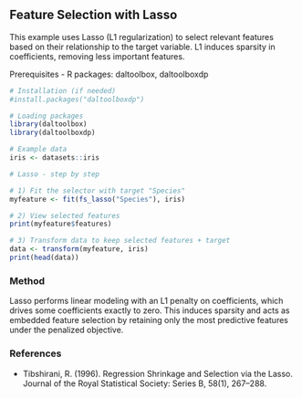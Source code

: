 ## Feature Selection with Lasso

This example uses Lasso (L1 regularization) to select relevant features based on their relationship to the target variable. L1 induces sparsity in coefficients, removing less important features.

Prerequisites
- R packages: daltoolbox, daltoolboxdp

```r
# Installation (if needed)
#install.packages("daltoolboxdp")
```

```r
# Loading packages
library(daltoolbox)
library(daltoolboxdp)
```


```r
# Example data
iris <- datasets::iris
```

```r
# Lasso - step by step

# 1) Fit the selector with target "Species"
myfeature <- fit(fs_lasso("Species"), iris)

# 2) View selected features
print(myfeature$features)

# 3) Transform data to keep selected features + target
data <- transform(myfeature, iris)
print(head(data))
```

### Method

Lasso performs linear modeling with an L1 penalty on coefficients, which drives some coefficients exactly to zero. This induces sparsity and acts as embedded feature selection by retaining only the most predictive features under the penalized objective.

### References
- Tibshirani, R. (1996). Regression Shrinkage and Selection via the Lasso. Journal of the Royal Statistical Society: Series B, 58(1), 267–288.

